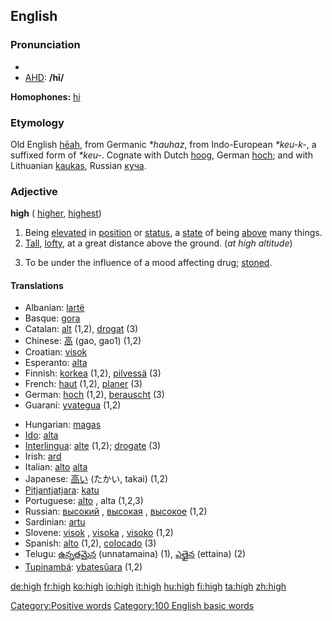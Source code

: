 ==English==
{{rank|herself|year|dear|296|high|above|received|read}}
===Pronunciation===
*{{IPA|/haɪ/}}
*[[w:AHD|AHD]]: '''/hī/'''
'''Homophones:''' [[hi]]

===Etymology===
Old English [[heah|hēah]], from Germanic ''*hauhaz'', from Indo-European ''*keu-k-'', a suffixed form of ''*keu-''.  Cognate with Dutch [[hoog]], German [[hoch]]; and with Lithuanian [[kaukas]], Russian [[куча]].

===Adjective===
'''high'''  ({{compar}} [[higher]], {{superl}} [[highest]])

# Being [[elevated]] in [[position]] or [[status]], a [[state]] of being [[above]] many things.
# [[Tall]], [[lofty]], at a great distance above the ground.  (''at high altitude'')
# {{slang}} To be under the influence of a mood affecting drug; [[stoned]].<!--wikisaurus?-->

====Translations====
{{top}}
*Albanian: [[lartë]]
*Basque: [[gora]]
*Catalan: [[alt]] (1,2), [[drogat]] (3)
*Chinese: [[高]] (gao, gao1) (1,2)
*Croatian: [[visok]]
*Esperanto: [[alta]]
*Finnish: [[korkea]] (1,2), [[pilvessä]] (3)
*French: [[haut]] (1,2), [[planer]] (3)
*German: [[hoch]] (1,2), [[berauscht]] (3)
*Guaraní: [[yvategua]] (1,2)
{{mid}}
*Hungarian: [[magas]]
*[[Ido]]: [[alta]]
*[[Interlingua]]: [[alte]] (1,2); [[drogate]] (3)
*Irish: [[ard]]
*Italian: [[alto]] {{m}} [[alta]] {{f}}
*Japanese: [[高い]] (たかい, takai) (1,2)
*[[Pitjantjatjara]]: [[katu]]
*Portuguese: [[alto]] {{m}}, alta {{f}} (1,2,3)
*Russian: [[высокий]] {{m}}, [[высокая]] {{f}}, [[высокое]] {{n}} (1,2)
*Sardinian: [[artu]]
*Slovene: [[visok]] {{m}}, [[visoka]] {{f}}, [[visoko]] {{n}} (1,2)
*Spanish: [[alto]] (1,2), [[colocado]] (3)
*Telugu: [[ఉన్నతమైన]] (unnatamaina) (1), [[ఎత్తైన]] (ettaina) (2)
*[[Tupinambá]]: [[ybatesûara]] (1,2)
{{bottom}}

[[Category:Positive words]]

[[Category:100 English basic words]]

[[de:high]]
[[fr:high]]
[[ko:high]]
[[io:high]]
[[it:high]]
[[hu:high]]
[[fi:high]]
[[ta:high]]
[[zh:high]]